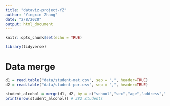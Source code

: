 ```yaml
---
title: "dataviz-project-YZ"
author: "Yingxin Zhang"
date: "2/8/2020"
output: html_document
---
```


```r
knitr::opts_chunk$set(echo = TRUE)
```

```r
library(tidyverse)
```

# Data merge
```r
d1 = read.table("data/student-mat.csv", sep = ",", header=TRUE)
d2 = read.table("data/student-por.csv", sep = ",", header=TRUE)

student_alcohol = merge(d1, d2, by = c("school","sex","age","address","famsize","Pstatus","Medu","Fedu","Mjob","Fjob","reason","nursery","internet"))
print(nrow(student_alcohol)) # 382 students
```
